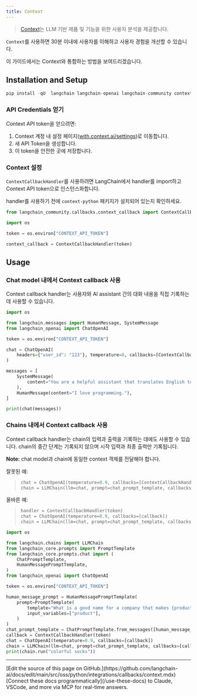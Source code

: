 ```yaml
---
title: Context
---
```


>[Context](https://context.ai/)는 LLM 기반 제품 및 기능을 위한 사용자 분석을 제공합니다.

`Context`를 사용하면 30분 이내에 사용자를 이해하고 사용자 경험을 개선할 수 있습니다.

이 가이드에서는 Context와 통합하는 방법을 보여드리겠습니다.

## Installation and Setup

```python
pip install -qU  langchain langchain-openai langchain-community context-python
```

### API Credentials 얻기

Context API token을 얻으려면:

1. Context 계정 내 설정 페이지([with.context.ai/settings](https://with.context.ai/settings))로 이동합니다.
2. 새 API Token을 생성합니다.
3. 이 token을 안전한 곳에 저장합니다.

### Context 설정

`ContextCallbackHandler`를 사용하려면 LangChain에서 handler를 import하고 Context API token으로 인스턴스화합니다.

handler를 사용하기 전에 `context-python` 패키지가 설치되어 있는지 확인하세요.

```python
from langchain_community.callbacks.context_callback import ContextCallbackHandler
```

```python
import os

token = os.environ["CONTEXT_API_TOKEN"]

context_callback = ContextCallbackHandler(token)
```

## Usage

### Chat model 내에서 Context callback 사용

Context callback handler는 사용자와 AI assistant 간의 대화 내용을 직접 기록하는 데 사용할 수 있습니다.

```python
import os

from langchain.messages import HumanMessage, SystemMessage
from langchain_openai import ChatOpenAI

token = os.environ["CONTEXT_API_TOKEN"]

chat = ChatOpenAI(
    headers={"user_id": "123"}, temperature=0, callbacks=[ContextCallbackHandler(token)]
)

messages = [
    SystemMessage(
        content="You are a helpful assistant that translates English to French."
    ),
    HumanMessage(content="I love programming."),
]

print(chat(messages))
```

### Chains 내에서 Context callback 사용

Context callback handler는 chain의 입력과 출력을 기록하는 데에도 사용할 수 있습니다. chain의 중간 단계는 기록되지 않으며 시작 입력과 최종 출력만 기록됩니다.

__Note:__ chat model과 chain에 동일한 context 객체를 전달해야 합니다.

잘못된 예:
>
> ```python
> chat = ChatOpenAI(temperature=0.9, callbacks=[ContextCallbackHandler(token)])
> chain = LLMChain(llm=chat, prompt=chat_prompt_template, callbacks=[ContextCallbackHandler(token)])
> ```

올바른 예:
>
>```python
>handler = ContextCallbackHandler(token)
>chat = ChatOpenAI(temperature=0.9, callbacks=[callback])
>chain = LLMChain(llm=chat, prompt=chat_prompt_template, callbacks=[callback])
>```

```python
import os

from langchain.chains import LLMChain
from langchain_core.prompts import PromptTemplate
from langchain_core.prompts.chat import (
    ChatPromptTemplate,
    HumanMessagePromptTemplate,
)
from langchain_openai import ChatOpenAI

token = os.environ["CONTEXT_API_TOKEN"]

human_message_prompt = HumanMessagePromptTemplate(
    prompt=PromptTemplate(
        template="What is a good name for a company that makes {product}?",
        input_variables=["product"],
    )
)
chat_prompt_template = ChatPromptTemplate.from_messages([human_message_prompt])
callback = ContextCallbackHandler(token)
chat = ChatOpenAI(temperature=0.9, callbacks=[callback])
chain = LLMChain(llm=chat, prompt=chat_prompt_template, callbacks=[callback])
print(chain.run("colorful socks"))
```

---

<Callout icon="pen-to-square" iconType="regular">
    [Edit the source of this page on GitHub.](https://github.com/langchain-ai/docs/edit/main/src/oss/python/integrations/callbacks/context.mdx)
</Callout>
<Tip icon="terminal" iconType="regular">
    [Connect these docs programmatically](/use-these-docs) to Claude, VSCode, and more via MCP for    real-time answers.
</Tip>
